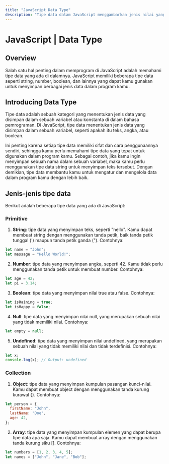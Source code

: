 ```yaml
---
title: "JavaScript Data Type"
description: "Tipe data dalam JavaScript menggambarkan jenis nilai yang bisa disimpan, termasuk angka, teks, kebenaran, objek, dan lainnya."
---
```


# JavaScript | Data Type

## Overview

Salah satu hal penting dalam memprogram di JavaScript adalah memahami tipe data yang ada di dalamnya. JavaScript memiliki beberapa tipe data seperti string, number, boolean, dan lainnya yang dapat kamu gunakan untuk menyimpan berbagai jenis data dalam program kamu.

## Introducing Data Type

Tipe data adalah sebuah kategori yang menentukan jenis data yang disimpan dalam sebuah variabel atau konstanta di dalam bahasa pemrograman. Di JavaScript, tipe data menentukan jenis data yang disimpan dalam sebuah variabel, seperti apakah itu teks, angka, atau boolean.

Ini penting karena setiap tipe data memiliki sifat dan cara penggunaannya sendiri, sehingga kamu perlu memahami tipe data yang tepat untuk digunakan dalam program kamu. Sebagai contoh, jika kamu ingin menyimpan sebuah nama dalam sebuah variabel, maka kamu perlu menggunakan tipe data string untuk menyimpan teks tersebut. Dengan demikian, tipe data membantu kamu untuk mengatur dan mengelola data dalam program kamu dengan lebih baik.

## Jenis-jenis tipe data

Berikut adalah beberapa tipe data yang ada di JavaScript:

### Primitive

1. **String**: tipe data yang menyimpan teks, seperti "hello". Kamu dapat membuat string dengan menggunakan tanda petik, baik tanda petik tunggal (') maupun tanda petik ganda ("). Contohnya:

```javascript
let name = "John";
let message = "Hello World!";
```

2. **Number**: tipe data yang menyimpan angka, seperti 42. Kamu tidak perlu menggunakan tanda petik untuk membuat number. Contohnya:

```javascript
let age = 42;
let pi = 3.14;
```

3. **Boolean**: tipe data yang menyimpan nilai true atau false. Contohnya:

```javascript
let isRaining = true;
let isHappy = false;
```

4. **Null**: tipe data yang menyimpan nilai null, yang merupakan sebuah nilai yang tidak memiliki nilai. Contohnya:

```javascript
let empty = null;
```

5. **Undefined**: tipe data yang menyimpan nilai undefined, yang merupakan sebuah nilai yang tidak memiliki nilai dan tidak terdefinisi. Contohnya:

```javascript
let x;
console.log(x); // Output: undefined
```

### Collection

1. **Object**: tipe data yang menyimpan kumpulan pasangan kunci-nilai. Kamu dapat membuat object dengan menggunakan tanda kurung kurawal {}. Contohnya:

```javascript
let person = {
  firstName: "John",
  lastName: "Doe",
  age: 42,
};
```

2. **Array**: tipe data yang menyimpan kumpulan elemen yang dapat berupa tipe data apa saja. Kamu dapat membuat array dengan menggunakan tanda kurung siku []. Contohnya:

```javascript
let numbers = [1, 2, 3, 4, 5];
let names = ["John", "Jane", "Bob"];
```
